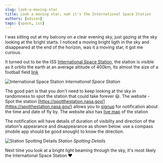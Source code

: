 ```yaml
---
slug: look-a-moving-star
title: Look a moving star, nah it's the International Space Station
authors: [edison]
tags: [space, iss]
---
```


I was sitting out at my balcony on a clear evening sky, just gazing at the sky looking at the bright starts. I noticed a moving bright ligth in the sky and disappeared at the end of the horizon, was it a moving star, it got me curious.

It turned out to be the ISS [International Space Station](https://www.nasa.gov/reference/international-space-station/), the station is visible as it orbits the earth at an average altitude of 400km, Its almost the size of a football field [link](https://www.nasa.gov/image-article/comparison-of-size-of-international-space-station/)

![International Space Station](./img/iss.jpg)
*International Space Station*

The good part is that you don't need to keep looking at the sky in randomness to spot the station that could take forever 😃. The website - Spot the station  [https://spotthestation.nasa.gov/](https://spotthestation.nasa.gov/) allows you to [signup](https://spotthestation.nasa.gov/signup.cfm) for notification about the time and date of fly by. The website also has [live map](https://spotthestation.nasa.gov/tracking_map.cfm) of the station

The notification will have details of duration of visibilty and direction of the station's appearance and disappearance as shown below. use a compass (mobile app should be good enough) to know the direction.

![Station Spotting Details](./img/iss-spotting-info.PNG)
*Station Spotting Details*

Next time you look at a bright light beaming through the sky, it's most likely the International Space Station ❤️
